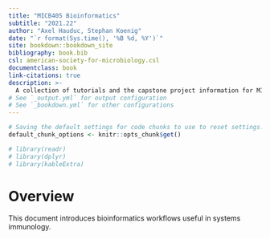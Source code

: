 ```yaml
---
title: "MICB405 Bioinformatics"
subtitle: "2021.22"
author: "Axel Hauduc, Stephan Koenig"
date: "`r format(Sys.time(), '%B %d, %Y')`"
site: bookdown::bookdown_site
bibliography: book.bib
csl: american-society-for-microbiology.csl
documentclass: book
link-citations: true
description: >-
  A collection of tutorials and the capstone project information for MICB405.
# See `_output.yml` for output configuration
# See `_bookdown.yml` for other configurations
---
```


```r
# Saving the default settings for code chunks to use to reset settings.
default_chunk_options <- knitr::opts_chunk$get()

# library(readr)
# library(dplyr)
# library(kableExtra)
```

# Overview {-}

This document introduces bioinformatics workflows useful in systems immunology.
